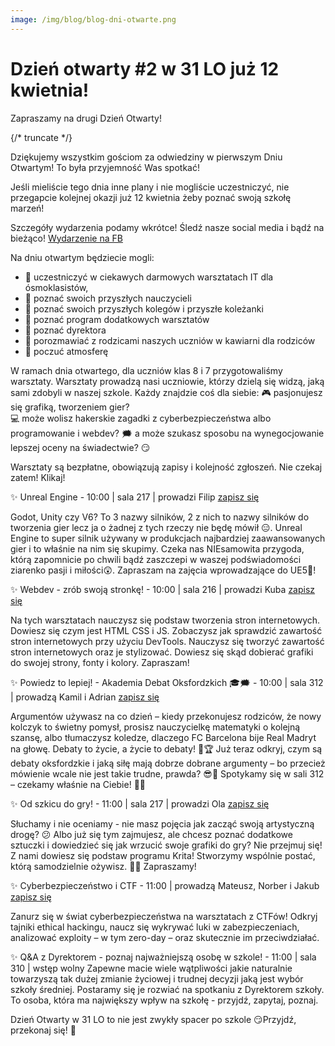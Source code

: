 ```yaml
---
image: /img/blog/blog-dni-otwarte.png
---
```


# Dzień otwarty #2 w 31 LO już 12 kwietnia!

Zapraszamy na drugi Dzień Otwarty!

{/* truncate */}

Dziękujemy wszystkim gościom za odwiedziny w pierwszym Dniu Otwartym!
To była przyjemność Was spotkać!

Jeśli mieliście tego dnia inne plany i nie mogliście uczestniczyć, nie przegapcie kolejnej okazji już 12 kwietnia żeby poznać swoją szkołę marzeń!

Szczegóły wydarzenia podamy wkrótce!
Śledź nasze social media i bądź na bieżąco!
[Wydarzenie na FB](https://fb.me/e/5kWa0qiZ5)

Na dniu otwartym będziecie mogli:

- 💙 uczestniczyć w ciekawych darmowych warsztatach IT dla ósmoklasistów,
- 💙 poznać swoich przyszłych nauczycieli
- 💙 poznać swoich przyszłych kolegów i przyszłe koleżanki
- 💙 poznać program dodatkowych warsztatów
- 💙 poznać dyrektora
- 💙 porozmawiać z rodzicami naszych uczniów w kawiarni dla rodziców
- 💙 poczuć atmosferę

W ramach dnia otwartego, dla uczniów klas 8 i 7 przygotowaliśmy warsztaty. Warsztaty prowadzą nasi uczniowie, którzy dzielą się widzą, jaką sami zdobyli w naszej szkole. Każdy znajdzie coś dla siebie: 
🎮 pasjonujesz się grafiką, tworzeniem gier?  
💻 może wolisz hakerskie zagadki z cyberbezpieczeństwa albo programowanie i webdev? 
🗯️ a może szukasz sposobu na wynegocjowanie lepszej oceny na świadectwie? 😏

Warsztaty są bezpłatne, obowiązują zapisy i kolejność zgłoszeń. Nie czekaj zatem! Klikaj!


✨ Unreal Engine - 10:00 | sala 217 | prowadzi Filip
[zapisz się](https://calendly.com/gamedev-lo31/unreal-engine) 

Godot, Unity czy V6? To 3 nazwy silników, 2 z nich to nazwy silników do tworzenia gier lecz ja o żadnej z tych rzeczy nie będę mówił 😑. Unreal Engine to super silnik używany w produkcjach najbardziej zaawansowanych gier i to właśnie na nim się skupimy. Czeka nas NIEsamowita przygoda, którą zapomnicie po chwili bądź zaszczepi w waszej podświadomości ziarenko pasji i miłości😲. Zapraszam na zajęcia wprowadzające do UE5🤠!


 ✨ Webdev - zrób swoją stronkę! - 10:00 | sala 216 | prowadzi Kuba
[zapisz się](https://calendly.com/programowanie-lo31/webdev)

Na tych warsztatach nauczysz się podstaw tworzenia stron internetowych. Dowiesz się czym jest HTML CSS i JS. Zobaczysz jak sprawdzić zawartość stron internetowych przy użyciu DevTools. Nauczysz się tworzyć zawartość stron internetowych oraz je stylizować. Dowiesz się skąd dobierać grafiki do swojej strony, fonty i kolory. Zapraszam!


✨ Powiedz to lepiej! - Akademia Debat Oksfordzkich 🎓🗯️ - 10:00 | sala 312 | prowadzą Kamil i Adrian
[zapisz się](https://calendly.com/warsztaty-12kwietnia-lo31/powiedz-to-lepiej-akademia-debat-oksfordzkich) 

Argumentów używasz na co dzień – kiedy przekonujesz rodziców, że nowy kolczyk to świetny pomysł, prosisz nauczycielkę matematyki o kolejną szansę, albo tłumaczysz koledze, dlaczego FC Barcelona bije Real Madryt na głowę. Debaty to życie, a życie to debaty! 💬🏆 Już teraz odkryj, czym są debaty oksfordzkie i jaką siłę mają dobrze dobrane argumenty – bo przecież mówienie wcale nie jest takie trudne, prawda? 😎📖 Spotykamy się w sali 312 – czekamy właśnie na Ciebie! 🤚🔥


✨ Od szkicu do gry! - 11:00 | sala 217 | prowadzi Ola
[zapisz się](https://calendly.com/gamedev-lo31/grafika)

Słuchamy i nie oceniamy - nie masz pojęcia jak zacząć swoją artystyczną drogę? 😕 Albo już się tym zajmujesz, ale chcesz poznać dodatkowe sztuczki i dowiedzieć się jak wrzucić swoje grafiki do gry? Nie przejmuj się! Z nami dowiesz się podstaw programu Krita! Stworzymy wspólnie postać, którą samodzielnie ożywisz. 🎨🎈 Zapraszamy!


✨ Cyberbezpieczeństwo i CTF - 11:00 | prowadzą Mateusz, Norber i Jakub
[zapisz się](https://calendly.com/programowanie-lo31/cyberbezpieczenstwo)

Zanurz się w świat cyberbezpieczeństwa na warsztatach z CTFów! Odkryj tajniki ethical hackingu, naucz się wykrywać luki w zabezpieczeniach, analizować exploity – w tym zero-day – oraz skutecznie im przeciwdziałać.


✨ Q&A z Dyrektorem - poznaj najważniejszą osobę w szkole! - 11:00 | sala 310 | wstęp wolny
Zapewne macie wiele wątpliwości jakie naturalnie towarzyszą tak dużej zmianie życiowej i trudnej decyzji jaką jest wybór szkoły średniej. Postaramy się je rozwiać na spotkaniu z Dyrektorem szkoły. To osoba, która ma największy wpływ na szkołę - przyjdź, zapytaj, poznaj.


Dzień Otwarty w 31 LO to nie jest zwykły spacer po szkole 😏Przyjdź, przekonaj się! 💙

